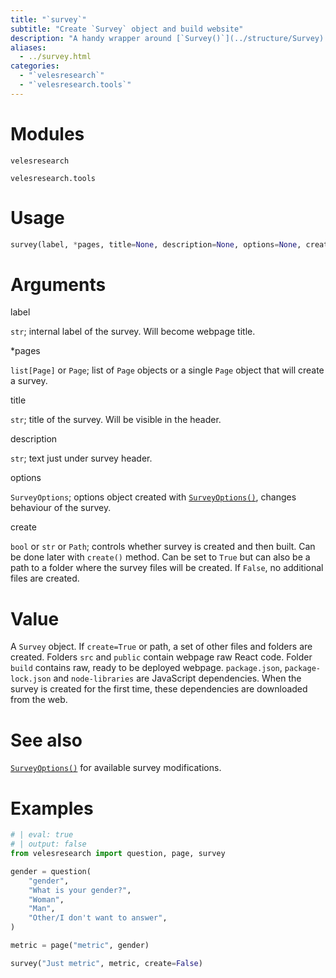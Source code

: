 ```yaml
---
title: "`survey`"
subtitle: "Create `Survey` object and build website"
description: "A handy wrapper around [`Survey()`](../structure/Survey). Joins `Page` objects into a survey and generates all survey website files."
aliases: 
  - ../survey.html
categories:
  - "`velesresearch`"
  - "`velesresearch.tools`"
---
```

# Modules

`velesresearch`

`velesresearch.tools`

# Usage

``` python
survey(label, *pages, title=None, description=None, options=None, create=True)
```


# Arguments

::: arg_name
label
:::
::: arg_desc
`str`; internal label of the survey. Will become webpage title.
:::

::: arg_name
\*pages
:::
::: arg_desc
`list[Page]` or `Page`; list of `Page` objects or a single `Page` object that will create a survey.
:::

::: arg_name
title
:::
::: arg_desc
`str`; title of the survey. Will be visible in the header.
:::

::: arg_name
description
:::
::: arg_desc
`str`; text just under survey header.
:::

::: arg_name
options
:::
::: arg_desc
`SurveyOptions`; options object created with [`SurveyOptions()`](../options/SurveyOptions.qmd), changes behaviour of the survey.
:::

::: arg_name
create
:::
::: arg_desc
`bool` or `str` or `Path`; controls whether survey is created and then built. Can be done later with `create()` method. Can be set to `True` but can also be a path to a folder where the survey files will be created. If `False`, no additional files are created.
:::

# Value

A `Survey` object. If `create=True` or path, a set of other files and folders are created. Folders `src` and `public` contain webpage raw React code. Folder `build` contains raw, ready to be deployed webpage. `package.json`, `package-lock.json` and `node-libraries` are JavaScript dependencies. When the survey is created for the first time, these dependencies are downloaded from the web.

# See also

[`SurveyOptions()`](../options/SurveyOptions) for available survey modifications.

# Examples

``` python
# | eval: true
# | output: false
from velesresearch import question, page, survey

gender = question(
    "gender",
    "What is your gender?",
    "Woman",
    "Man",
    "Other/I don't want to answer",
)

metric = page("metric", gender)

survey("Just metric", metric, create=False)
```